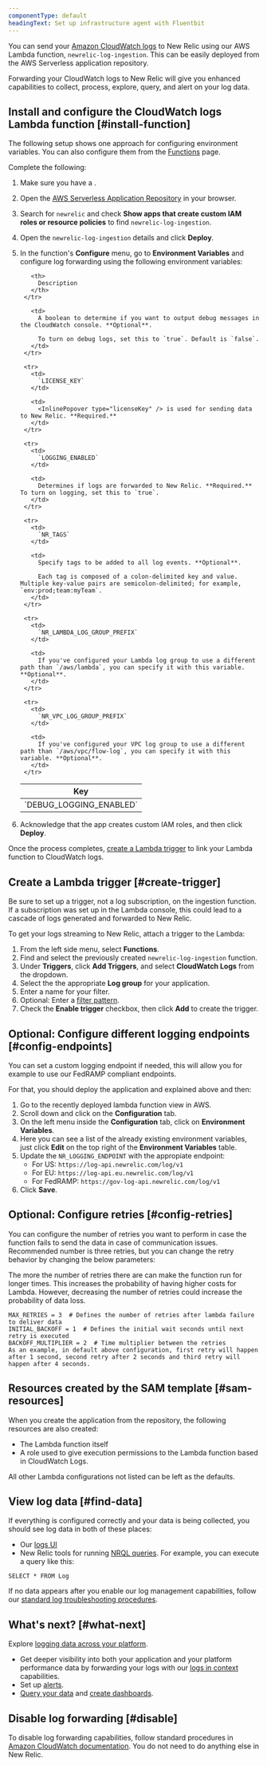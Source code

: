 ```yaml
---
componentType: default
headingText: Set up infrastructure agent with Fluentbit
---
```



You can send your [Amazon CloudWatch logs](https://docs.aws.amazon.com/AmazonCloudWatch/latest/logs/WhatIsCloudWatchLogs.html) to New Relic using our AWS Lambda function, `newrelic-log-ingestion`. This can be easily deployed from the AWS Serverless application repository.

Forwarding your CloudWatch logs to New Relic will give you enhanced <InlinePopover type="logs" /> capabilities to collect, process, explore, query, and alert on your log data.

## Install and configure the CloudWatch logs Lambda function [#install-function]

The following setup shows one approach for configuring environment variables. You can also configure them from the [Functions](https://docs.aws.amazon.com/lambda/latest/dg/configuration-envvars.html) page.

Complete the following:

1. Make sure you have a <InlinePopover type="licenseKey" />.
2. Open the [AWS Serverless Application Repository](https://serverlessrepo.aws.amazon.com/applications) in your browser.
3. Search for `newrelic` and check <DoNotTranslate>**Show apps that create custom IAM roles or resource policies**</DoNotTranslate> to find `newrelic-log-ingestion`.
4. Open the `newrelic-log-ingestion` details and click <DoNotTranslate>**Deploy**</DoNotTranslate>.
5. In the function's <DoNotTranslate>**Configure**</DoNotTranslate> menu, go to <DoNotTranslate>**Environment Variables**</DoNotTranslate> and configure log forwarding using the following environment variables:

    <table>
      <thead>
        <tr>
          <th style={{ width: "200px" }}>
            Key
          </th>
    
          <th>
            Description
          </th>
        </tr>
      </thead>
    
      <tbody>
        <tr>
          <td>
            `DEBUG_LOGGING_ENABLED`
          </td>
    
          <td>
            A boolean to determine if you want to output debug messages in the CloudWatch console. **Optional**.
    
            To turn on debug logs, set this to `true`. Default is `false`.
          </td>
        </tr>
    
        <tr>
          <td>
            `LICENSE_KEY`
          </td>
    
          <td>
            <InlinePopover type="licenseKey" /> is used for sending data to New Relic. **Required.**
          </td>
        </tr>
    
        <tr>
          <td>
            `LOGGING_ENABLED`
          </td>
    
          <td>
            Determines if logs are forwarded to New Relic. **Required.** To turn on logging, set this to `true`.
          </td>
        </tr>
    
        <tr>
          <td>
            `NR_TAGS`
          </td>
    
          <td>
            Specify tags to be added to all log events. **Optional**.
    
            Each tag is composed of a colon-delimited key and value. Multiple key-value pairs are semicolon-delimited; for example, `env:prod;team:myTeam`.
          </td>
        </tr>
    
        <tr>
          <td>
            `NR_LAMBDA_LOG_GROUP_PREFIX`
          </td>
    
          <td>
            If you've configured your Lambda log group to use a different path than `/aws/lambda`, you can specify it with this variable. **Optional**.
          </td>
        </tr>
    
        <tr>
          <td>
            `NR_VPC_LOG_GROUP_PREFIX`
          </td>
    
          <td>
            If you've configured your VPC log group to use a different path than `/aws/vpc/flow-log`, you can specify it with this variable. **Optional**.
          </td>
        </tr>
      </tbody>
    </table>

6. Acknowledge that the app creates custom IAM roles, and then click <DoNotTranslate>**Deploy**</DoNotTranslate>.

Once the process completes, [create a Lambda trigger](#create-trigger) to link your Lambda function to CloudWatch logs.

## Create a Lambda trigger [#create-trigger]

Be sure to set up a trigger, not a log subscription, on the ingestion function. If a subscription was set up in the Lambda console, this could lead to a cascade of logs generated and forwarded to New Relic.

To get your logs streaming to New Relic, attach a trigger to the Lambda:

1. From the left side menu, select <DoNotTranslate>**Functions**</DoNotTranslate>.
2. Find and select the previously created `newrelic-log-ingestion` function.
3. Under <DoNotTranslate>**Triggers**</DoNotTranslate>, click <DoNotTranslate>**Add Triggers**</DoNotTranslate>, and select <DoNotTranslate>**CloudWatch Logs**</DoNotTranslate> from the dropdown.
4. Select the the appropriate <DoNotTranslate>**Log group**</DoNotTranslate> for your application.
5. Enter a name for your filter.
6. Optional: Enter a [filter pattern](https://docs.aws.amazon.com/AmazonCloudWatch/latest/logs/FilterAndPatternSyntax.html).
7. Check the <DoNotTranslate>**Enable trigger**</DoNotTranslate> checkbox, then click <DoNotTranslate>**Add**</DoNotTranslate> to create the trigger.

<InstallFeedback />

## Optional: Configure different logging endpoints [#config-endpoints]

You can set a custom logging endpoint if needed, this will allow you for example to use our FedRAMP compliant endpoints.

For that, you should deploy the application and explained above and then:

1. Go to the recently deployed lambda function view in AWS.
2. Scroll down and click on the <DoNotTranslate>**Configuration**</DoNotTranslate> tab.
3. On the left menu inside the <DoNotTranslate>**Configuration**</DoNotTranslate> tab, click on <DoNotTranslate>**Environment Variables**</DoNotTranslate>.
4. Here you can see a list of the already existing environment variables, just click <DoNotTranslate>**Edit**</DoNotTranslate> on the top right of the <DoNotTranslate>**Environment Variables**</DoNotTranslate> table.
5. Update the `NR_LOGGING_ENDPOINT` with the appropiate endpoint:
    - For US: `https://log-api.newrelic.com/log/v1`
    - For EU: `https://log-api.eu.newrelic.com/log/v1`
    - For FedRAMP: `https://gov-log-api.newrelic.com/log/v1`
6. Click <DoNotTranslate>**Save**</DoNotTranslate>.

## Optional: Configure retries [#config-retries]

You can configure the number of retries you want to perform in case the function fails to send the data in case of communication issues. Recommended number is three retries, but you can change the retry behavior by changing the below parameters:

<Callout variant="tip">
  The more the number of retries there are can make the function run for longer times. This increases the probability of having higher costs for Lambda. However, decreasing the number of retries could increase the probability of data loss.
</Callout>

```
MAX_RETRIES = 3  # Defines the number of retries after lambda failure to deliver data
INITIAL_BACKOFF = 1  # Defines the initial wait seconds until next retry is executed
BACKOFF_MULTIPLIER = 2  # Time multiplier between the retries
As an example, in default above configuration, first retry will happen after 1 second, second retry after 2 seconds and third retry will happen after 4 seconds.
```

## Resources created by the SAM template [#sam-resources]

When you create the application from the repository, the following resources are also created:

* The Lambda function itself
* A role used to give execution permissions to the Lambda function based in CloudWatch Logs.

All other Lambda configurations not listed can be left as the defaults.

## View log data [#find-data]

If everything is configured correctly and your data is being collected, you should see log data in both of these places:

* Our [logs UI](https://one.newrelic.com/launcher/logger.log-launcher)
* New Relic tools for running [NRQL queries](/docs/chart-builder/use-chart-builder/choose-data/use-advanced-nrql-mode-specify-data). For example, you can execute a query like this:

```
SELECT * FROM Log
```

If no data appears after you enable our log management capabilities, follow our [standard log troubleshooting procedures](/docs/logs/log-management/troubleshooting/no-log-data-appears-ui/).

## What's next? [#what-next]

Explore [logging data across your platform](/docs/logs/log-management/ui-data/use-logs-ui/).

* Get deeper visibility into both your application and your platform performance data by forwarding your logs with our [logs in context](/docs/logs/enable-log-management-new-relic/configure-logs-context/configure-logs-context-apm-agents/) capabilities.
* Set up [alerts](/docs/alerts-applied-intelligence/new-relic-alerts/alert-conditions/create-alert-conditions/).
* [Query your data](/docs/query-your-data/explore-query-data/get-started/introduction-querying-new-relic-data/) and [create dashboards](/docs/query-your-data/explore-query-data/dashboards/introduction-dashboards/).

## Disable log forwarding [#disable]

To disable log forwarding capabilities, follow standard procedures in [Amazon CloudWatch documentation](https://docs.aws.amazon.com/AmazonCloudWatch/latest/logs/WhatIsCloudWatchLogs.html). You do not need to do anything else in New Relic.
